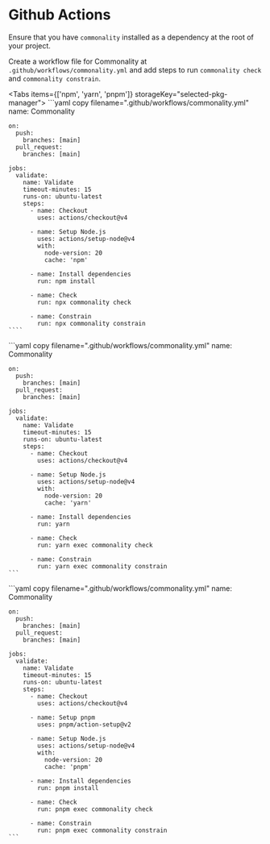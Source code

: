 # Github Actions

Ensure that you have `commonality` installed as a dependency at the root of your project.

Create a workflow file for Commonality at `.github/workflows/commonality.yml` and add steps to run `commonality check` and `commonality constrain`.

<Tabs items={['npm', 'yarn', 'pnpm']} storageKey="selected-pkg-manager">
  <Tab>
    ```yaml copy filename=".github/workflows/commonality.yml"
    name: Commonality

    on:
      push:
        branches: [main]
      pull_request:
        branches: [main]

    jobs:
      validate:
        name: Validate
        timeout-minutes: 15
        runs-on: ubuntu-latest
        steps:
          - name: Checkout
            uses: actions/checkout@v4

          - name: Setup Node.js
            uses: actions/setup-node@v4
            with:
              node-version: 20
              cache: 'npm'

          - name: Install dependencies
            run: npm install

          - name: Check
            run: npx commonality check

          - name: Constrain
            run: npx commonality constrain
    ````

  </Tab>
  <Tab>
    ```yaml copy filename=".github/workflows/commonality.yml"
    name: Commonality

    on:
      push:
        branches: [main]
      pull_request:
        branches: [main]

    jobs:
      validate:
        name: Validate
        timeout-minutes: 15
        runs-on: ubuntu-latest
        steps:
          - name: Checkout
            uses: actions/checkout@v4

          - name: Setup Node.js
            uses: actions/setup-node@v4
            with:
              node-version: 20
              cache: 'yarn'

          - name: Install dependencies
            run: yarn

          - name: Check
            run: yarn exec commonality check

          - name: Constrain
            run: yarn exec commonality constrain
    ```
  </Tab>
  <Tab>
    ```yaml copy filename=".github/workflows/commonality.yml"
    name: Commonality

    on:
      push:
        branches: [main]
      pull_request:
        branches: [main]

    jobs:
      validate:
        name: Validate
        timeout-minutes: 15
        runs-on: ubuntu-latest
        steps:
          - name: Checkout
            uses: actions/checkout@v4

          - name: Setup pnpm
            uses: pnpm/action-setup@v2

          - name: Setup Node.js
            uses: actions/setup-node@v4
            with:
              node-version: 20
              cache: 'pnpm'

          - name: Install dependencies
            run: pnpm install

          - name: Check
            run: pnpm exec commonality check

          - name: Constrain
            run: pnpm exec commonality constrain
    ```
  </Tab>
</Tabs>

